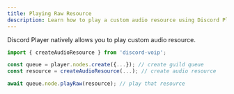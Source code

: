 ```yaml
---
title: Playing Raw Resource
description: Learn how to play a custom audio resource using Discord Player
---
```


Discord Player natively allows you to play custom audio resource.

```js title="play-raw.js"
import { createAudioResource } from 'discord-voip';

const queue = player.nodes.create({...}); // create guild queue
const resource = createAudioResource(...); // create audio resource

await queue.node.playRaw(resource); // play that resource
```
